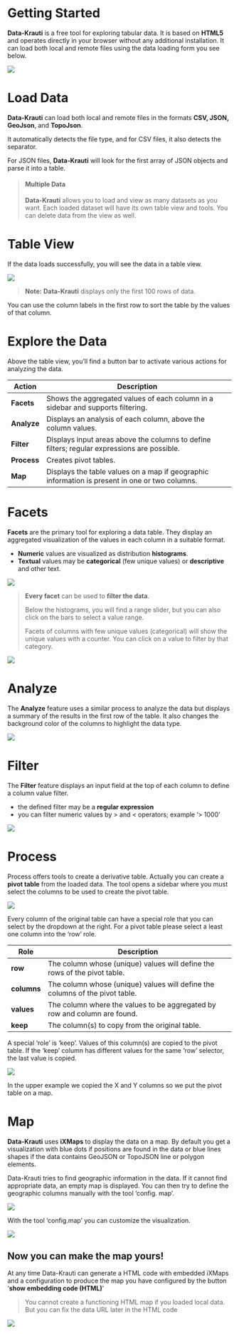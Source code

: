 # Getting Started

**Data-Krauti** is a free tool for exploring tabular data. It is based on **HTML5** and operates directly in your browser without any additional installation. It can load both local and remote files using the data loading form you see below.

![](.\pics\getting-started-1a.png)

# Load Data

**Data-Krauti** can load both local and remote files in the formats **CSV, JSON, GeoJson**, and **TopoJson**.

It automatically detects the file type, and for CSV files, it also detects the separator.

For JSON files, **Data-Krauti** will look for the first array of JSON objects and parse it into a table.

> #### Multiple Data
>
> **Data-Krauti** allows you to load and view as many datasets as you want. Each loaded dataset will have its own table view and tools. You can delete data from the view as well.

# Table View

If the data loads successfully, you will see the data in a table view.

![](.\pics\tabella_1.png)

> **Note:** **Data-Krauti** displays only the first 100 rows of data.

You can use the column labels in the first row to sort the table by the values of that column.

# Explore the Data

Above the table view, you'll find a button bar to activate various actions for analyzing the data.

| Action       | Description                                                                                  |
| ------------ | -------------------------------------------------------------------------------------------- |
| **Facets**   | Shows the aggregated values of each column in a sidebar and supports filtering.              |
| **Analyze**  | Displays an analysis of each column, above the column values.                                |
| **Filter**   | Displays input areas above the columns to define filters; regular expressions are possible.  |
| **Process**  | Creates pivot tables.                                                                         |
| **Map**      | Displays the table values on a map if geographic information is present in one or two columns. |

# Facets

**Facets** are the primary tool for exploring a data table. They display an aggregated visualization of the values in each column in a suitable format.

- **Numeric** values are visualized as distribution **histograms**.
- **Textual** values may be **categorical** (few unique values) or **descriptive** and other text.

![](.\pics\tabella_3a.png)

> **Every facet** can be used to **filter the data**.
>
> Below the histograms, you will find a range slider, but you can also click on the bars to select a value range.
>
> Facets of columns with few unique values (categorical) will show the unique values with a counter. You can click on a value to filter by that category.

![](.\pics\tabella_3b.png)

# Analyze

The **Analyze** feature uses a similar process to analyze the data but displays a summary of the results in the first row of the table. It also changes the background color of the columns to highlight the data type.

![](.\pics\tabella_2.png)

# Filter

The **Filter** feature displays an input field at the top of each column to define a column value filter.

- the defined filter may be a **regular expression**
- you can filter numeric values by > and < operators; example '> 1000'

![](.\pics\filter.png)

# Process

Process offers tools to create a derivative table. Actually you can create a **pivot table** from the loaded data. The tool opens a sidebar where you must select the columns to be used to create the pivot table.

![](.\pics\pivot.png)

Every column of the original table can have a special role that you can select by the dropdown at the right. For a pivot table please select a least one column into the 'row' role.

| Role  | Description                                                                 |
| --------- | --------------------------------------------------------------------------- |
| **row**   | The column whose (unique) values will define the rows of the pivot table.    |
| **columns** | The column whose (unique) values will define the columns of the pivot table. |
| **values** | The column where the values to be aggregated by row and column are found.   |
| **keep**  | The column(s) to copy from the original table.                              |

A special 'role' is 'keep'. Values of this column(s) are copied to the pivot table. If the 'keep' column has different values for the same 'row' selector, the last value is copied.



![](.\pics\pivot_xy.png)

In the upper example we copied the X and Y columns so we put the pivot table on a map.



# Map

**Data-Krauti** uses **iXMaps** to display the data on a map. By default you get a visualization with blue dots if positions are found in the data or blue lines shapes if the data contains GeoJSON or TopoJSON line or polygon elements.

Data-Krauti tries to find geographic information in the data. If it cannot find appropriate data, an empty map is displayed. You can then try to define the geographic columns manually with the tool 'config. map'.

![](.\pics\map.png)

With the tool 'config.map' you can customize the visualization.

![](.\pics\map_config.png)

## Now you can make the map yours!

At any time Data-Krauti can generate a HTML code with embedded iXMaps and a configuration to produce the map you have configured by the button '**show embedding code (HTML)**'

> You cannot create a functioning HTML map if you loaded local data.
> But you can fix the data URL later in the HTML code


![](.\pics\html-code-for-map.png)
